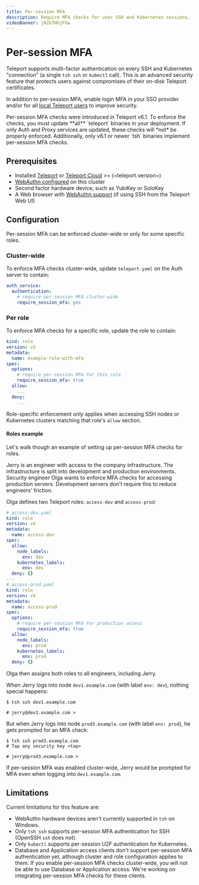 ```yaml
---
title: Per-session MFA
description: Require MFA checks for user SSH and Kubernetes sessions.
videoBanner: j8Ze7HhjFGw
---
```


# Per-session MFA

Teleport supports multi-factor authentication on every SSH and Kubernetes
"connection" (a single `tsh ssh` or `kubectl` call). This is an advanced
security feature that protects users against compromises of their on-disk
Teleport certificates.

<Admonition type="note">

  In addition to per-session MFA, enable login MFA in your SSO provider and/or
  for all [local Teleport
  users](../../setup/reference/authentication.mdx#local-no-authentication-connector)
  to improve security.

</Admonition>

<Admonition type="warning">
  Per-session MFA checks were introduced in Teleport v6.1. To enforce the
  checks, you must update **all** `teleport` binaries in your deployment. If
  only Auth and Proxy services are updated, these checks will *not* be properly
  enforced. Additionally, only v6.1 or newer `tsh` binaries implement
  per-session MFA checks.
</Admonition>

## Prerequisites

- Installed [Teleport](../getting-started.mdx) or [Teleport Cloud](../../cloud/introduction.mdx) >= (=teleport.version=)
- [WebAuthn configured](webauthn.mdx) on this cluster
- Second factor hardware device, such as YubiKey or SoloKey
- A Web browser with [WebAuthn support](
  https://developers.yubico.com/WebAuthn/WebAuthn_Browser_Support/) (if using
  SSH from the Teleport Web UI)

## Configuration

Per-session MFA can be enforced cluster-wide or only for some specific roles.

### Cluster-wide

To enforce MFA checks cluster-wide, update `teleport.yaml` on the Auth server
to contain:

```yaml
auth_service:
  authentication:
    # require per-session MFA cluster-wide
    require_session_mfa: yes
```

### Per role

To enforce MFA checks for a specific role, update the role to contain:

```yaml
kind: role
version: v3
metadata:
  name: example-role-with-mfa
spec:
  options:
    # require per-session MFA for this role
    require_session_mfa: true
  allow:
    ...
  deny:
    ...
```

Role-specific enforcement only applies when accessing SSH nodes or Kubernetes
clusters matching that role's `allow` section.

#### Roles example

Let's walk though an example of setting up per-session MFA checks for roles.

Jerry is an engineer with access to the company infrastructure. The
infrastructure is split into development and production environments. Security
engineer Olga wants to enforce MFA checks for accessing production servers.
Development servers don't require this to reduce engineers' friction.

Olga defines two Teleport roles: `access-dev` and `access-prod`:

```yaml
# access-dev.yaml
kind: role
version: v4
metadata:
  name: access-dev
spec:
  allow:
    node_labels:
      env: dev
    kubernetes_labels:
      env: dev
  deny: {}
---
# access-prod.yaml
kind: role
version: v4
metadata:
  name: access-prod
spec:
  options:
    # require per-session MFA for production access
    require_session_mfa: true
  allow:
    node_labels:
      env: prod
    kubernetes_labels:
      env: prod
  deny: {}
```

Olga then assigns both roles to all engineers, including Jerry.

When Jerry logs into node `dev1.example.com` (with label `env: dev`), nothing
special happens:

```code
$ tsh ssh dev1.example.com

# jerry@dev1.example.com >
```

But when Jerry logs into node `prod3.example.com` (with label `env: prod`), he
gets prompted for an MFA check:

```code
$ tsh ssh prod3.example.com
# Tap any security key <tap>

# jerry@prod3.example.com >
```

If per-session MFA was enabled cluster-wide, Jerry would be prompted for MFA
even when logging into `dev1.example.com`.

## Limitations

Current limitations for this feature are:

- WebAuthn hardware devices aren't currently supported in `tsh` on Windows.
- Only `tsh ssh` supports per-session MFA authentication for SSH (OpenSSH `ssh`
  does not).
- Only `kubectl` supports per-session U2F authentication for Kubernetes.
- Database and Application access clients don't support per-session MFA
  authentication yet, although cluster and role configuration applies to them.
  If you enable per-session MFA checks cluster-wide, you will not be able to use
  Database or Application access. We're working on integrating per-session MFA
  checks for these clients.
